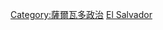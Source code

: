 {{noteTA
|1=zh-cn:民族主义共和联盟;zh-tw:國家共和聯盟黨;
|2=zh-cn:法拉本多·马蒂民族解放阵线;zh-tw:馬蒂民族解放陣線黨;
}}
[[Category:薩爾瓦多政治|Category:薩爾瓦多政治]]
[[Category:北美洲各国政党|El Salvador]]